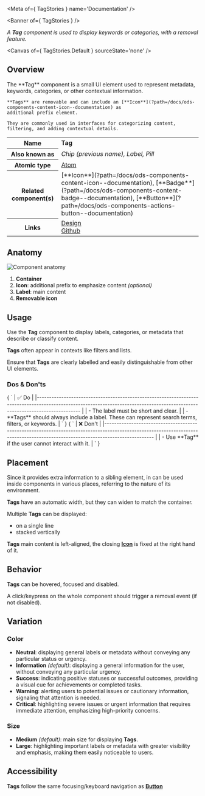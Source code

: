
<Meta of={ TagStories } name='Documentation' />

<Banner of={ TagStories } />


_A **Tag** component is used to display keywords or categories, with a removal feature._


<Canvas of={ TagStories.Default } sourceState='none' />


## Overview
<div>
  <div id='description'>
    The **Tag** component is a small UI element used to represent metadata, keywords, categories, or other contextual
    information.

    **Tags** are removable and can include an [**Icon**](?path=/docs/ods-components-content-icon--documentation) as
    additional prefix element.

    They are commonly used in interfaces for categorizing content, filtering, and adding contextual details.
  </div>
  <table>
    <tbody>
    <tr>
      <th scope="row">Name</th>
      <td><strong>Tag</strong></td>
    </tr>
    <tr>
      <th scope="row">Also known as</th>
      <td><em>Chip (previous name), Label, Pill</em></td>
    </tr>
    <tr>
      <th scope="row">Atomic type</th>
      <td>
        <a href='https://atomicdesign.bradfrost.com/chapter-2/#atoms'>Atom<OdsIcon
          name={ ODS_ICON_NAME.externalLink }
          style={ { fontSize: '.7rem', paddingLeft: '.3rem', paddingRight: '.2rem' } }></OdsIcon></a>
      </td>
    </tr>
    <tr>
      <th scope="row">Related component(s)</th>
      <td>
        [**Icon**](?path=/docs/ods-components-content-icon--documentation),
        [**Badge**](?path=/docs/ods-components-content-badge--documentation),
        [**Button**](?path=/docs/ods-components-actions-button--documentation)
      </td>
    </tr>
    <tr>
      <th scope="row">Links</th>
      <td>
        <a href='https://www.figma.com/proto/tIKzHa5KvHHyosgIgyBswB/Design-Tokens'>Design<OdsIcon
          name={ ODS_ICON_NAME.externalLink }
          style={ { fontSize: '.7rem', paddingLeft: '.3rem', paddingRight: '.2rem' } }></OdsIcon></a><br />
        <a href='https://github.com/ovh/design-system/tree/master/packages/components/src/tag'>Github<OdsIcon
          name={ ODS_ICON_NAME.externalLink }
          style={ { fontSize: '.7rem', paddingLeft: '.3rem', paddingRight: '.2rem' } }></OdsIcon></a>
      </td>
    </tr>
    </tbody>
  </table>
</div>

## Anatomy

![Component anatomy](components/tag/anatomy.png "Component anatomy")

1. **Container**
2. **Icon**: additional prefix to emphasize content _(optional)_
3. **Label**: main content
4. **Removable icon**

## Usage

Use the **Tag** component to display labels, categories, or metadata that describe or classify content.

**Tags** often appear in contexts like filters and lists.

Ensure that **Tags** are clearly labelled and easily distinguishable from other UI elements.

### Dos & Don'ts

<Markdown>
  { `
| ✅ Do                                                                                                                                                                           |
|------------------------------------------------------------------------------------------------------------------------------------------------------------------------------ |
| - The label must be short and clear.                                                                                                                                           |
| - **Tags** should always include a label. These can represent search terms, filters, or keywords.                                                                              |
` }
</Markdown>
<Markdown>
  { `
| ❌ Don't                                                                                                                                                                          |
|-------------------------------------------------------------------------------------------------------------------------------------------------------------------------------- |
| - Use **Tag** if the user cannot interact with it.                                                                                                                         |
` }
</Markdown>

## Placement

Since it provides extra information to a sibling element, in can be used inside components in various places, referring to the nature of its environment.

**Tags** have an automatic width, but they can widen to match the container.

Multiple **Tags** can be displayed:
- on a single line
- stacked vertically

**Tags** main content is left-aligned, the closing [**Icon**](?path=/docs/ods-components-content-icon--documentation) is fixed at the right hand of it.

## Behavior

**Tags** can be hovered, focused and disabled.

A click/keypress on the whole component should trigger a removal event (if not disabled).

## Variation

### Color

- **Neutral**: displaying general labels or metadata without conveying any particular status or urgency.
- **Information** _(default)_: displaying a general information for the user, without conveying any particular urgency.
- **Success**: indicating positive statuses or successful outcomes, providing a visual cue for achievements or completed tasks.
- **Warning**: alerting users to potential issues or cautionary information, signaling that attention is needed.
- **Critical**: highlighting severe issues or urgent information that requires immediate attention, emphasizing high-priority concerns.

### Size

- **Medium** _(default)_: main size for displaying **Tags**.
- **Large**: highlighting important labels or metadata with greater visibility and emphasis, making them easily noticeable to users.

## Accessibility

**Tags** follow the same focusing/keyboard navigation as [**Button**](?path=/docs/ods-components-actions-button--documentation)
